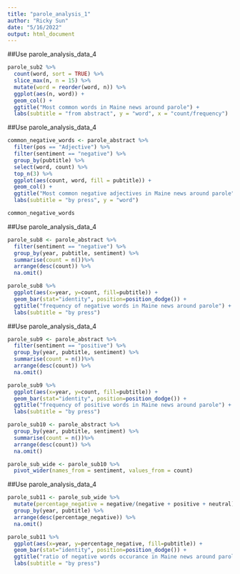 ```yaml
---
title: "parole_analysis_1"
author: "Ricky Sun"
date: "5/16/2022"
output: html_document
---
```



##Use parole_analysis_data_4

```r
parole_sub2 %>%
  count(word, sort = TRUE) %>%
  slice_max(n, n = 15) %>%
  mutate(word = reorder(word, n)) %>%
  ggplot(aes(n, word)) +
  geom_col() +
  ggtitle("Most common words in Maine news around parole") +
  labs(subtitle = "from abstract", y = "word", x = "count/frequency")
```

##Use parole_analysis_data_4

```r
common_negative_words <- parole_abstract %>%
  filter(pos == "Adjective") %>%
  filter(sentiment == "negative") %>%
  group_by(pubtitle) %>%
  select(word, count) %>%
  top_n(3) %>%
  ggplot(aes(count, word, fill = pubtitle)) +
  geom_col() +
  ggtitle("Most common negative adjectives in Maine news around parole") +
  labs(subtitle = "by press", y = "word")

common_negative_words
```


##Use parole_analysis_data_4

```r
parole_sub8 <- parole_abstract %>%
  filter(sentiment == "negative") %>%
  group_by(year, pubtitle, sentiment) %>%
  summarise(count = n())%>%
  arrange(desc(count)) %>%
  na.omit()

parole_sub8 %>%
  ggplot(aes(x=year, y=count, fill=pubtitle)) +
  geom_bar(stat="identity", position=position_dodge()) +
  ggtitle("frequency of negative words in Maine news around parole") +
  labs(subtitle = "by press")
```

##Use parole_analysis_data_4

```r
parole_sub9 <- parole_abstract %>%
  filter(sentiment == "positive") %>%
  group_by(year, pubtitle, sentiment) %>%
  summarise(count = n())%>%
  arrange(desc(count)) %>%
  na.omit()

parole_sub9 %>%
  ggplot(aes(x=year, y=count, fill=pubtitle)) +
  geom_bar(stat="identity", position=position_dodge()) +
  ggtitle("frequency of positive words in Maine news around parole") +
  labs(subtitle = "by press")
```

```r
parole_sub10 <- parole_abstract %>%
  group_by(year, pubtitle, sentiment) %>%
  summarise(count = n())%>%
  arrange(desc(count)) %>%
  na.omit()
```

```r
parole_sub_wide <- parole_sub10 %>%
  pivot_wider(names_from = sentiment, values_from = count)
```


##Use parole_analysis_data_4

```r
parole_sub11 <- parole_sub_wide %>%
  mutate(percentage_negative = negative/(negative + positive + neutral)) %>%
  group_by(year, pubtitle) %>%
  arrange(desc(percentage_negative)) %>%
  na.omit()

parole_sub11 %>%
  ggplot(aes(x=year, y=percentage_negative, fill=pubtitle)) +
  geom_bar(stat="identity", position=position_dodge()) +
  ggtitle("ratio of negative words occurance in Maine news around parole") +
  labs(subtitle = "by press")
```









